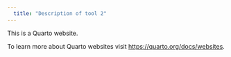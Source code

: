 ---
  title: "Description of tool 2"
---

This is a Quarto website.

To learn more about Quarto websites visit <https://quarto.org/docs/websites>.
